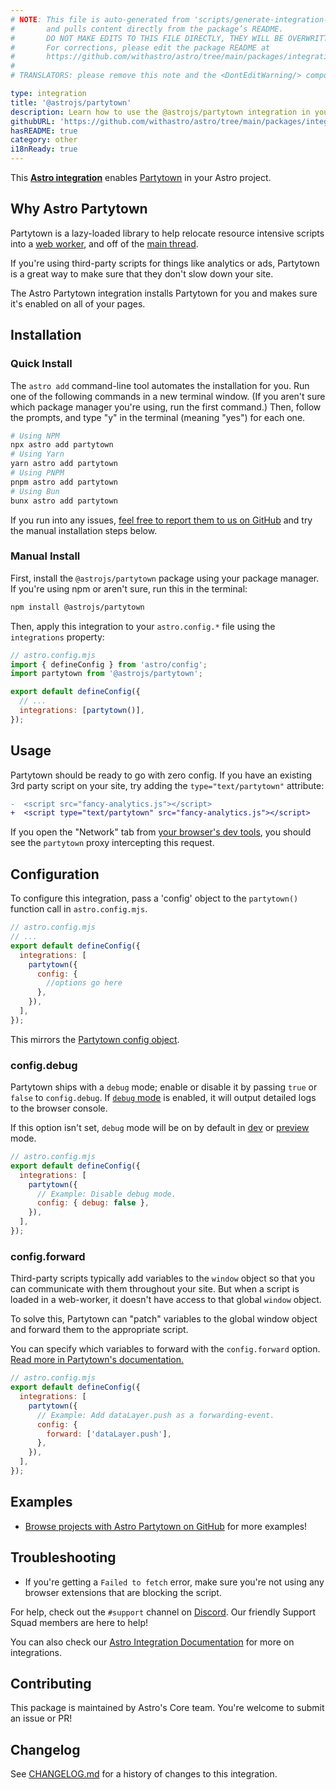 ```yaml
---
# NOTE: This file is auto-generated from 'scripts/generate-integration-pages.ts'
#       and pulls content directly from the package’s README.
#       DO NOT MAKE EDITS TO THIS FILE DIRECTLY, THEY WILL BE OVERWRITTEN!
#       For corrections, please edit the package README at
#       https://github.com/withastro/astro/tree/main/packages/integrations/partytown/
#
# TRANSLATORS: please remove this note and the <DontEditWarning/> component.

type: integration
title: '@astrojs/partytown'
description: Learn how to use the @astrojs/partytown integration in your Astro project.
githubURL: 'https://github.com/withastro/astro/tree/main/packages/integrations/partytown/'
hasREADME: true
category: other
i18nReady: true
---
```



<DontEditWarning/>

This **[Astro integration][astro-integration]** enables [Partytown](https://partytown.builder.io/) in your Astro project.

## Why Astro Partytown

Partytown is a lazy-loaded library to help relocate resource intensive scripts into a [web worker](https://developer.mozilla.org/en-US/docs/Web/API/Web_Workers_API), and off of the [main thread](https://developer.mozilla.org/en-US/docs/Glossary/Main_thread).

If you're using third-party scripts for things like analytics or ads, Partytown is a great way to make sure that they don't slow down your site.

The Astro Partytown integration installs Partytown for you and makes sure it's enabled on all of your pages.

## Installation

### Quick Install

The `astro add` command-line tool automates the installation for you. Run one of the following commands in a new terminal window. (If you aren't sure which package manager you're using, run the first command.) Then, follow the prompts, and type "y" in the terminal (meaning "yes") for each one.

```sh
# Using NPM
npx astro add partytown
# Using Yarn
yarn astro add partytown
# Using PNPM
pnpm astro add partytown
# Using Bun
bunx astro add partytown
```

If you run into any issues, [feel free to report them to us on GitHub](https://github.com/withastro/astro/issues) and try the manual installation steps below.

### Manual Install

First, install the `@astrojs/partytown` package using your package manager. If you're using npm or aren't sure, run this in the terminal:

```sh
npm install @astrojs/partytown
```

Then, apply this integration to your `astro.config.*` file using the `integrations` property:

```js
// astro.config.mjs
import { defineConfig } from 'astro/config';
import partytown from '@astrojs/partytown';

export default defineConfig({
  // ...
  integrations: [partytown()],
});
```

## Usage

Partytown should be ready to go with zero config. If you have an existing 3rd party script on your site, try adding the `type="text/partytown"` attribute:

```diff
-  <script src="fancy-analytics.js"></script>
+  <script type="text/partytown" src="fancy-analytics.js"></script>
```

If you open the "Network" tab from [your browser's dev tools](https://developer.chrome.com/docs/devtools/open/), you should see the `partytown` proxy intercepting this request.

## Configuration

To configure this integration, pass a 'config' object to the `partytown()` function call in `astro.config.mjs`.

```js
// astro.config.mjs
// ...
export default defineConfig({
  integrations: [
    partytown({
      config: {
        //options go here
      },
    }),
  ],
});
```

This mirrors the [Partytown config object](https://partytown.builder.io/configuration).

### config.debug

Partytown ships with a `debug` mode; enable or disable it by passing `true` or `false` to `config.debug`. If [`debug` mode](https://partytown.builder.io/debugging) is enabled, it will output detailed logs to the browser console.

If this option isn't set, `debug` mode will be on by default in [dev](/en/reference/cli-reference/#astro-dev) or [preview](/en/reference/cli-reference/#astro-preview) mode.

```js
// astro.config.mjs
export default defineConfig({
  integrations: [
    partytown({
      // Example: Disable debug mode.
      config: { debug: false },
    }),
  ],
});
```

### config.forward

Third-party scripts typically add variables to the `window` object so that you can communicate with them throughout your site. But when a script is loaded in a web-worker, it doesn't have access to that global `window` object.

To solve this, Partytown can "patch" variables to the global window object and forward them to the appropriate script.

You can specify which variables to forward with the `config.forward` option. [Read more in Partytown's documentation.](https://partytown.builder.io/forwarding-events)

```js
// astro.config.mjs
export default defineConfig({
  integrations: [
    partytown({
      // Example: Add dataLayer.push as a forwarding-event.
      config: {
        forward: ['dataLayer.push'],
      },
    }),
  ],
});
```

## Examples

*   [Browse projects with Astro Partytown on GitHub](https://github.com/search?q=%22@astrojs/partytown%22+filename:package.json\&type=Code) for more examples!

## Troubleshooting

*   If you're getting a `Failed to fetch` error, make sure you're not using any browser extensions that are blocking the script.

For help, check out the `#support` channel on [Discord](https://astro.build/chat). Our friendly Support Squad members are here to help!

You can also check our [Astro Integration Documentation][astro-integration] for more on integrations.

## Contributing

This package is maintained by Astro's Core team. You're welcome to submit an issue or PR!

## Changelog

See [CHANGELOG.md](https://github.com/withastro/astro/tree/main/packages/integrations/partytown/CHANGELOG.md) for a history of changes to this integration.

[astro-integration]: /en/guides/integrations-guide/
